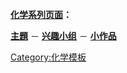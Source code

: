 '''[[Template:化学系列页面|化学系列页面]]：'''
<div class="center">
'''[[Portal:化学|主題]]'''
－ '''[[Wikipedia:化学兴趣小组维基人列表|兴趣小组]]'''
<!-- － '''[[Wikipedia:條目質量提升計劃/科技提升計畫#化學系列|新‧條目提升計劃]]''' (已暫停)-->
<!-- '''[[Wikipedia:条目质量提升计划/化学|条目计划]]'''←舊版 -->   
－ '''[[:category:化学小作品|小作品]]'''  
</div>

<noinclude>
[[Category:化学模板]]
</noinclude>